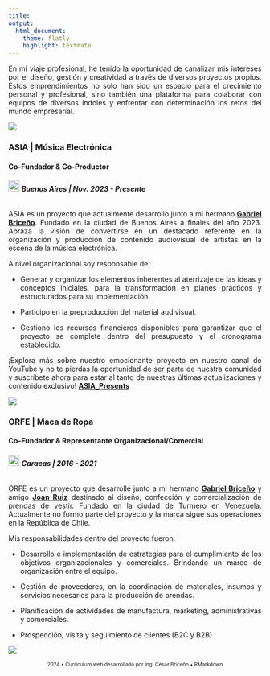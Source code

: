 ---
title: 
output:
  html_document:
    theme: flatly
    highlight: textmate
---

<style>
body {
  text-align: justify;
}
</style>

En mi viaje profesional, he tenido la oportunidad de canalizar mis intereses por el diseño, gestión y creatividad a través de diversos proyectos propios. Estos emprendimientos no solo han sido un espacio para el crecimiento personal y profesional, sino también una plataforma para colaborar con equipos de diversos índoles y enfrentar con determinación los retos del mundo empresarial. 

![](IMÁGENES/Asia.png)

### **ASIA | Música Electrónica**      
#### **Co-Fundador & Co-Productor**
###### <img src="IMÁGENES/argentina.png" width="22" height="22"> **Buenos Aires | Nov. 2023 - Presente**


ASIA es un proyecto que actualmente desarrollo junto a mi hermano [**Gabriel Briceño**](https://www.linkedin.com/in/gabriel-alejandro-brice%C3%B1o-colina-8a5458201/). Fundado en la ciudad de Buenos Aires a finales del año 2023. Abraza la visión de convertirse en un destacado referente en la organización y producción de contenido audiovisual de artistas en la escena de la música electrónica.

A nivel organizacional soy responsable de:

- Generar y organizar los elementos inherentes al aterrizaje de las ideas y conceptos iniciales, para la transformación en planes prácticos y estructurados para su implementación.

- Participo en la preproducción del material audivisual.

- Gestiono los recursos financieros disponibles para garantizar que el proyecto se complete dentro del presupuesto y el cronograma establecido.

¡Explora más sobre nuestro emocionante proyecto en nuestro canal de YouTube y no te pierdas la oportunidad de ser parte de nuestra comunidad y suscríbete ahora para estar al tanto de nuestras últimas actualizaciones y contenido exclusivo! [**ASIA_Presents**](https://www.youtube.com/@Asiapresents) 

![](IMÁGENES/Orfe.png)

### **ORFE | Maca de Ropa**       
#### **Co-Fundador & Representante Organizacional/Comercial**  
###### <img src="IMÁGENES/venezuela.png" width="22" height="22"> **Caracas | 2016 - 2021**


ORFE es un proyecto que desarrollé junto a mi hermano [**Gabriel Briceño**](https://www.linkedin.com/in/gabriel-alejandro-brice%C3%B1o-colina-8a5458201/) y amigo [**Joan Ruiz**](https://www.instagram.com/joantribu/) destinado al diseño, confección y comercialización de prendas de vestir. Fundado en la ciudad de Turmero en Venezuela. Actualmente no formo parte del proyecto y la marca sigue sus operaciones en la República de Chile.

Mis responsabilidades dentro del proyecto fueron:


- Desarrollo e implementación de estrategias para el cumplimiento de los objetivos organizacionales y comerciales. Brindando un marco de organización entre el equipo.
 
- Gestión de proveedores, en la coordinación de materiales, insumos y servicios necesarios para la producción de prendas.

- Planificación de actividades de manufactura, marketing, administrativas y comerciales. 

- Prospección, visita y seguimiento de clientes (B2C y B2B)

![](IMÁGENES/Banner Emprendimiento.png)




<footer style="text-align: center;">
<p style="font-size: x-small;"> 2024 • Currículum web desarrollado por Ing. César Briceño  • RMarkdown </p>
</footer>
